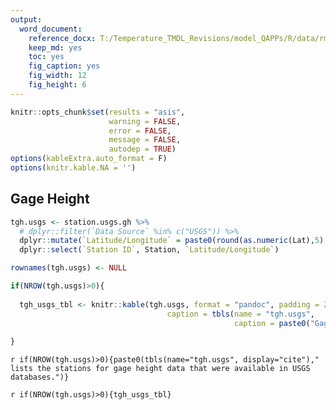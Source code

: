 ```yaml
---
output: 
  word_document:
    reference_docx: T:/Temperature_TMDL_Revisions/model_QAPPs/R/data/rmd_template.docx
    keep_md: yes
    toc: yes
    fig_caption: yes
    fig_width: 12
    fig_height: 6
---
```


```r
knitr::opts_chunk$set(results = "asis",
                      warning = FALSE,
                      error = FALSE,
                      message = FALSE,
                      autodep = TRUE)
options(kableExtra.auto_format = F)
options(knitr.kable.NA = '')

```

## Gage Height

```r

tgh.usgs <- station.usgs.gh %>% 
  # dplyr::filter(`Data Source` %in% c("USGS")) %>% 
  dplyr::mutate(`Latitude/Longitude` = paste0(round(as.numeric(Lat),5), "/",round(as.numeric(Long),4))) %>% 
  dplyr::select(`Station ID`, Station, `Latitude/Longitude`)

rownames(tgh.usgs) <- NULL

if(NROW(tgh.usgs)>0){
  
  tgh_usgs_tbl <- knitr::kable(tgh.usgs, format = "pandoc", padding = 2, row.names = NA,
                                   caption = tbls(name = "tgh.usgs",
                                                  caption = paste0("Gage height data available from the USGS monitoring stations in the ", qapp_project_area, ".")))
  
}

```

`r if(NROW(tgh.usgs)>0){paste0(tbls(name="tgh.usgs", display="cite")," lists the stations for gage height data that were available in USGS databases.")}`

`r if(NROW(tgh.usgs)>0){tgh_usgs_tbl}`